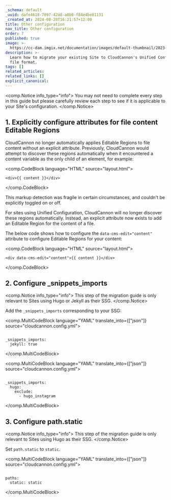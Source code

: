 ```yaml
---
_schema: default
_uuid: dafe4618-7097-42a8-a8b0-f84e4be81131
_created_at: 2024-08-28T16:21:57+12:00
title: Other configuration
nav_title: Other configuration
order: 7
published: true
image: >-
  https://cc-dam.imgix.net/documentation/images/default-thumbnail/2023-Q4/CloudCannon-Documentation-Thumbnail.png
description: >-
  Learn how to migrate your existing Site to CloudCannon's Unified Configuration
  file format.
tags: []
related_articles:
related_links: []
explicit_canonical:
---
```

<comp.Notice info_type="info">
  You may not need to complete every step in this guide but please carefully review each step to see if it is applicable to your Site's configuration.
</comp.Notice>

## 1\. Explicitly configure attributes for file content Editable Regions

CloudCannon no longer automatically applies Editable Regions to file content without an explicit attribute. Previously, CloudCannon would attempt to discover these regions automatically when it encountered a content variable as the only child of an element, for example:

<comp.CodeBlock language="HTML" source="layout.html">
``````````
<div>{{ content }}</div>
``````````
</comp.CodeBlock>

This markup detection was fragile in certain circumstances, and couldn't be explicitly toggled on or off.

For sites using Unified Configuration, CloudCannon will no longer discover these regions automatically. Instead, an explicit attribute now exists to add an Editable Region for the content of a file.

The below code shows how to configure the `data-cms-edit="content"` attribute to configure Editable Regions for your content:

<comp.CodeBlock language="HTML" source="layout.html">
``````````
<div data-cms-edit="content">{{ content }}</div>
``````````
</comp.CodeBlock>

## 2\. Configure \_snippets\_imports

<comp.Notice info_type="info">
  This step of the migration guide is only relevant to Sites using Hugo or Jekyll as their SSG.
</comp.Notice>

Add the `_snippets_imports` corresponding to your SSG:

<comp.MultiCodeBlock language="YAML" translate_into={["json"]} source="cloudcannon.config.yml">
``````````

_snippets_imports:
  jekyll: true

``````````
</comp.MultiCodeBlock>

<comp.MultiCodeBlock language="YAML" translate_into={["json"]} source="cloudcannon.config.yml">
``````````

_snippets_imports:
  hugo:
    exclude:
      - hugo_instagram

``````````
</comp.MultiCodeBlock>

## 3\. Configure path.static

<comp.Notice info_type="info">
  This step of the migration guide is only relevant to Sites using Hugo as their SSG.
</comp.Notice>

Set `path.static` to `static`.

<comp.MultiCodeBlock language="YAML" translate_into={["json"]} source="cloudcannon.config.yml">
``````````

paths:
  static: static

``````````
</comp.MultiCodeBlock>